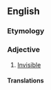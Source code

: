 ==English==

===Etymology===
{{prefix|un|visible|lang=en}}

===Adjective===
{{en-adj}}

# {{label|en|archaic}} [[invisible|Invisible]]

====Translations====
{{trans-see|invisible}}